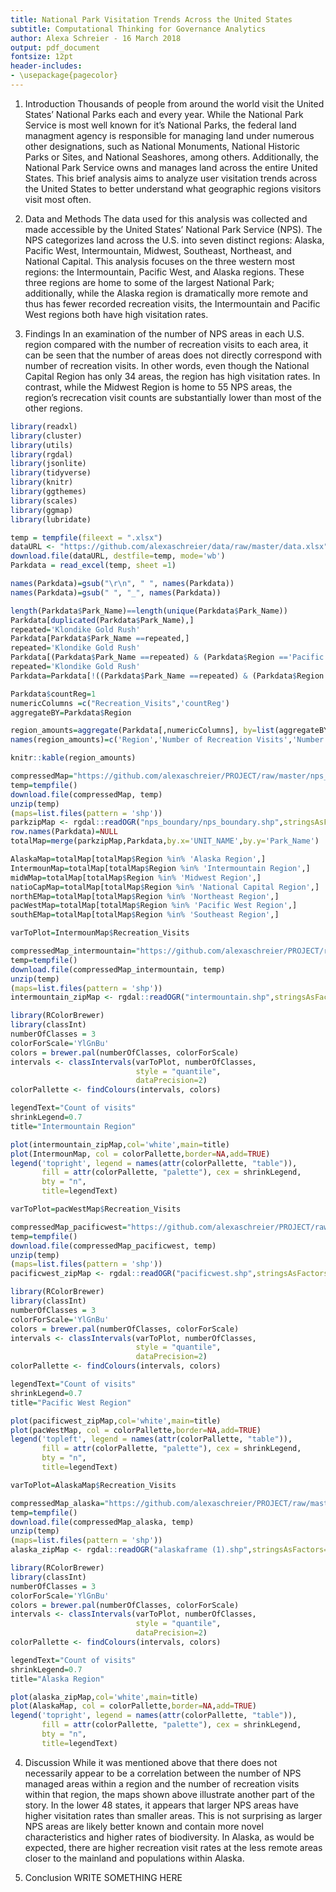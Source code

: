 ```yaml
---
title: National Park Visitation Trends Across the United States 
subtitle: Computational Thinking for Governance Analytics
author: Alexa Schreier - 16 March 2018
output: pdf_document
fontsize: 12pt
header-includes:
- \usepackage{pagecolor}
---
```

\pagecolor{white}

1. Introduction 
\newline
Thousands of people from around the world visit the United States' National Parks each and every year. While the National Park Service is most well known for it's National Parks, the federal land managment agency is responsible for managing land under numerous other designations, such as National Monuments, National Historic Parks or Sites, and National Seashores, among others. Additionally, the National Park Service owns and manages land across the entire United States. This brief analysis aims to analyze user visitation trends across the United States to better understand what geographic regions visitors visit most often. 

2. Data and Methods 
\newline
The data used for this analysis was collected and made accessible by the United States' National Park Service (NPS). The NPS categorizes land across the U.S. into seven distinct regions: Alaska, Pacific West, Intermountain, Midwest, Southeast, Northeast, and National Capital. This analysis focuses on the three western most regions: the Intermountain, Pacific West, and Alaska regions. These three regions are home to  some of the largest National Park; additionally, while the Alaska region is dramatically more remote and thus has fewer recorded recreation visits, the Intermountain and Pacific West regions both have high visitation rates.

3. Findings 
\newline
In an examination of the number of NPS areas in each U.S. region compared with the number of recreation visits to each area, it can be seen that the number of areas does not directly correspond with number of recreation visits. In other words, even though the National Capital Region has only 34 areas, the region has high visitation rates. In contrast, while the Midwest Region is home to 55 NPS areas, the region's recrecation visit counts are substantially lower than most of the other regions. 

```r
library(readxl)
library(cluster)
library(utils)
library(rgdal)
library(jsonlite)
library(tidyverse)
library(knitr)
library(ggthemes)
library(scales)
library(ggmap)
library(lubridate)

temp = tempfile(fileext = ".xlsx")
dataURL <- "https://github.com/alexaschreier/data/raw/master/data.xlsx" 
download.file(dataURL, destfile=temp, mode='wb') 
Parkdata = read_excel(temp, sheet =1)
```

```r
names(Parkdata)=gsub("\r\n", " ", names(Parkdata))
names(Parkdata)=gsub(" ", "_", names(Parkdata))
```

```r
length(Parkdata$Park_Name)==length(unique(Parkdata$Park_Name))
Parkdata[duplicated(Parkdata$Park_Name),]
repeated='Klondike Gold Rush'
Parkdata[Parkdata$Park_Name ==repeated,]
repeated='Klondike Gold Rush'
Parkdata[(Parkdata$Park_Name ==repeated) & (Parkdata$Region =='Pacific West Region'),]
repeated='Klondike Gold Rush'
Parkdata=Parkdata[!((Parkdata$Park_Name ==repeated) & (Parkdata$Region =='Pacific West Region')),]
```

```r
Parkdata$countReg=1
numericColumns =c("Recreation_Visits",'countReg')
aggregateBY=Parkdata$Region

region_amounts=aggregate(Parkdata[,numericColumns], by=list(aggregateBY), sum )
names(region_amounts)=c('Region','Number of Recreation Visits','Number of Areas')

knitr::kable(region_amounts)
```

```r
compressedMap="https://github.com/alexaschreier/PROJECT/raw/master/nps_boundary.zip"
temp=tempfile()
download.file(compressedMap, temp)
unzip(temp)
(maps=list.files(pattern = 'shp'))
parkzipMap <- rgdal::readOGR("nps_boundary/nps_boundary.shp",stringsAsFactors=F)
row.names(Parkdata)=NULL
totalMap=merge(parkzipMap,Parkdata,by.x='UNIT_NAME',by.y='Park_Name')
```

```r
AlaskaMap=totalMap[totalMap$Region %in% 'Alaska Region',]
IntermounMap=totalMap[totalMap$Region %in% 'Intermountain Region',]
midWMap=totalMap[totalMap$Region %in% 'Midwest Region',]
natioCapMap=totalMap[totalMap$Region %in% 'National Capital Region',]
northEMap=totalMap[totalMap$Region %in% 'Northeast Region',]
pacWestMap=totalMap[totalMap$Region %in% 'Pacific West Region',]
southEMap=totalMap[totalMap$Region %in% 'Southeast Region',]
```

```r
varToPlot=IntermounMap$Recreation_Visits
```

```r
compressedMap_intermountain="https://github.com/alexaschreier/PROJECT/raw/master/nps_boundary/intermountain.zip"
temp=tempfile()
download.file(compressedMap_intermountain, temp)
unzip(temp)
(maps=list.files(pattern = 'shp'))
intermountain_zipMap <- rgdal::readOGR("intermountain.shp",stringsAsFactors=F)
```

```r
library(RColorBrewer)
library(classInt)
numberOfClasses = 3
colorForScale='YlGnBu'
colors = brewer.pal(numberOfClasses, colorForScale)
intervals <- classIntervals(varToPlot, numberOfClasses, 
                            style = "quantile",
                            dataPrecision=2)
colorPallette <- findColours(intervals, colors)
```

```r
legendText="Count of visits"
shrinkLegend=0.7
title="Intermountain Region"

plot(intermountain_zipMap,col='white',main=title)
plot(IntermounMap, col = colorPallette,border=NA,add=TRUE)
legend('topright', legend = names(attr(colorPallette, "table")),
       fill = attr(colorPallette, "palette"), cex = shrinkLegend,
       bty = "n",
       title=legendText)
```

```r
varToPlot=pacWestMap$Recreation_Visits
```

```r
compressedMap_pacificwest="https://github.com/alexaschreier/PROJECT/raw/master/nps_boundary/pacificwest.zip"
temp=tempfile()
download.file(compressedMap_pacificwest, temp)
unzip(temp)
(maps=list.files(pattern = 'shp'))
pacificwest_zipMap <- rgdal::readOGR("pacificwest.shp",stringsAsFactors=F)
```

```r
library(RColorBrewer)
library(classInt)
numberOfClasses = 3
colorForScale='YlGnBu'
colors = brewer.pal(numberOfClasses, colorForScale)
intervals <- classIntervals(varToPlot, numberOfClasses, 
                            style = "quantile",
                            dataPrecision=2)
colorPallette <- findColours(intervals, colors)
```

```r
legendText="Count of visits"
shrinkLegend=0.7
title="Pacific West Region"

plot(pacificwest_zipMap,col='white',main=title)
plot(pacWestMap, col = colorPallette,border=NA,add=TRUE)
legend('topleft', legend = names(attr(colorPallette, "table")), 
       fill = attr(colorPallette, "palette"), cex = shrinkLegend, 
       bty = "n",
       title=legendText)
```
```r
varToPlot=AlaskaMap$Recreation_Visits
```

```r
compressedMap_alaska="https://github.com/alexaschreier/PROJECT/raw/master/Alaskaframe2.zip"
temp=tempfile()
download.file(compressedMap_alaska, temp)
unzip(temp)
(maps=list.files(pattern = 'shp'))
alaska_zipMap <- rgdal::readOGR("alaskaframe (1).shp",stringsAsFactors=F)
```

```r
library(RColorBrewer)
library(classInt)
numberOfClasses = 3
colorForScale='YlGnBu'
colors = brewer.pal(numberOfClasses, colorForScale)
intervals <- classIntervals(varToPlot, numberOfClasses, 
                            style = "quantile",
                            dataPrecision=2)
colorPallette <- findColours(intervals, colors)
```

```r
legendText="Count of visits"
shrinkLegend=0.7
title="Alaska Region"

plot(alaska_zipMap,col='white',main=title)
plot(AlaskaMap, col = colorPallette,border=NA,add=TRUE)
legend('topright', legend = names(attr(colorPallette, "table")), 
       fill = attr(colorPallette, "palette"), cex = shrinkLegend, 
       bty = "n",
       title=legendText)
```

4. Discussion
\newline
While it was mentioned above that there does not necessarily appear to be a correlation between the number of NPS managed areas within a region and the number of recreation visits within that region, the maps shown above illustrate another part of the story. In the lower 48 states, it appears that larger NPS areas have higher visitation rates than smaller areas. This is not surprising as larger NPS areas are likely better known and contain more novel characteristics and higher rates of biodiversity. In Alaska, as would be expected, there are higher recreation visit rates at the less remote areas closer to the mainland and populations within Alaska. 

5. Conclusion
\newline
WRITE SOMETHING HERE
